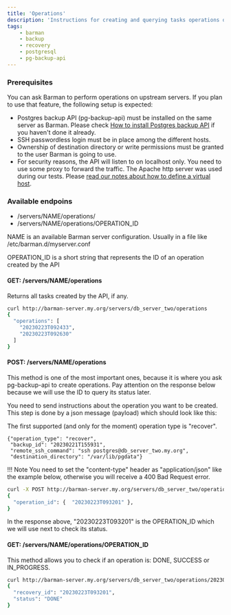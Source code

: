 ```yaml
---
title: 'Operations'
description: 'Instructions for creating and querying tasks operations on the Postgres Backup API'
tags:
    - barman
    - backup
    - recovery
    - postgresql
    - pg-backup-api
---
```


### Prerequisites

 You can ask Barman to perform operations on upstream servers. If you plan to use that feature, the following setup is expected:

 * Postgres backup API (pg-backup-api) must be installed on the same server as Barman. Please check [How to install Postgres backup API](01-installation) if you haven't done it already.
 * SSH passwordless login must be in place among the different hosts.
 * Ownership of destination directory or write permissions must be granted to the user Barman is going to use.
 * For security reasons, the API will listen to on localhost only. You need to use some proxy to forward the traffic. The Apache http server was used during our tests. Please [read our notes about how to define a virtual host](02-securing-pg-backup-api#adding-a-virtualhost-definition-for-postgres-backup-api).

### Available endpoins

 * /servers/NAME/operations/
 * /servers/NAME/operations/OPERATION_ID

NAME is an available Barman server configuration. Usually in a file like /etc/barman.d/myserver.conf

OPERATION_ID is a short string that represents the ID of an operation created by the API

#### GET: /servers/NAME/operations

Returns all tasks created by the API, if any.

```bash
curl http://barman-server.my.org/servers/db_server_two/operations
{
  "operations": [
    "20230223T092433", 
    "20230223T092630" 
  ]
}
```

#### POST: /servers/NAME/operations

This method is one of the most important ones, because it is where you ask pg-backup-api to create operations. Pay attention on the response below because we will use the ID to query its status later.

You need to send instructions about the operation you want to be created. This step is done by a json message (payload) which should look like this:

The first supported (and only for the moment) operation type is "recover".

```
{"operation_type": "recover",
 "backup_id": "20230221T155931",
 "remote_ssh_command": "ssh postgres@db_server_two.my.org",
 "destination_directory": "/var/lib/pgdata"}
```

!!! Note
    You need to set the "content-type" header as "application/json" like the example below, otherwise you will receive a 400 Bad Request error.


```bash
curl -X POST http://barman-server.my.org/servers/db_server_two/operations -H "content-type: application/json" -d@payload-pg-backup-api.json
{
  "operation_id": {  "20230223T093201" },
}
```

In the response above, "20230223T093201" is the OPERATION_ID which we will use next to check its status.


#### GET: /servers/NAME/operations/OPERATION_ID

This method allows you to check if an operation is: DONE, SUCCESS or IN_PROGRESS.

```bash
curl http://barman-server.my.org/servers/db_server_two/operations/20230223T093201
{
  "recovery_id": "20230223T093201", 
  "status": "DONE"
}
```
